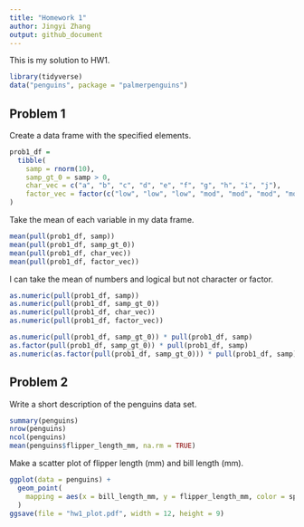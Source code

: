 ```yaml
---
title: "Homework 1"
author: Jingyi Zhang
output: github_document
---
```


This is my solution to HW1.

```r
library(tidyverse)
data("penguins", package = "palmerpenguins")
```


## Problem 1

Create a data frame with the specified elements.

```r
prob1_df = 
  tibble(
    samp = rnorm(10),
    samp_gt_0 = samp > 0,
    char_vec = c("a", "b", "c", "d", "e", "f", "g", "h", "i", "j"),
    factor_vec = factor(c("low", "low", "low", "mod", "mod", "mod", "mod", "high", "high", "high"))
)
```

Take the mean of each variable in my data frame.

```r
mean(pull(prob1_df, samp))
mean(pull(prob1_df, samp_gt_0))
mean(pull(prob1_df, char_vec))
mean(pull(prob1_df, factor_vec))
```

I can take the mean of numbers and logical but not character or factor.

```r
as.numeric(pull(prob1_df, samp))
as.numeric(pull(prob1_df, samp_gt_0))
as.numeric(pull(prob1_df, char_vec))
as.numeric(pull(prob1_df, factor_vec))
```

```r
as.numeric(pull(prob1_df, samp_gt_0)) * pull(prob1_df, samp)
as.factor(pull(prob1_df, samp_gt_0)) * pull(prob1_df, samp)
as.numeric(as.factor(pull(prob1_df, samp_gt_0))) * pull(prob1_df, samp)
```


## Problem 2

Write a short description of the penguins data set.

```r
summary(penguins)
nrow(penguins)
ncol(penguins)
mean(penguins$flipper_length_mm, na.rm = TRUE)
```

Make a scatter plot of flipper length (mm) and bill length (mm).

```r
ggplot(data = penguins) +
  geom_point(
    mapping = aes(x = bill_length_mm, y = flipper_length_mm, color = species), na.rm = TRUE
  )
ggsave(file = "hw1_plot.pdf", width = 12, height = 9)
```


